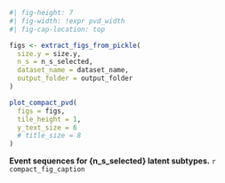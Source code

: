 :::{#suppfig-pvd_chosen_subtypes}

```r
#| fig-height: 7
#| fig-width: !expr pvd_width
#| fig-cap-location: top

figs <- extract_figs_from_pickle(
  size.y = size.y,
  n_s = n_s_selected,
  dataset_name = dataset_name,
  output_folder = output_folder
)

plot_compact_pvd(
  figs = figs,
  tile_height = 1,
  y_text_size = 6
  # title_size = 8
)
```

**Event sequences for {n_s_selected} latent subtypes.** `r compact_fig_caption`

:::
